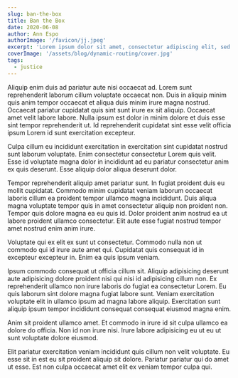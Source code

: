 ```yaml
---
slug: ban-the-box
title: Ban the Box
date: 2020-06-08
author: Ann Espo
authorImage: '/favicon/jj.jpeg'
excerpt: 'Lorem ipsum dolor sit amet, consectetur adipiscing elit, sed do eiusmod tempor incididunt ut labore et dolore magna aliqua. Praesent elementum facilisis leo vel fringilla est ullamcorper eget. At imperdiet dui accumsan sit amet nulla facilities morbi tempus.'
coverImage: '/assets/blog/dynamic-routing/cover.jpg'
tags:
  - justice
---
```


Aliquip enim duis ad pariatur aute nisi occaecat ad. Lorem sunt reprehenderit laborum cillum voluptate occaecat non. Duis in aliquip minim quis anim tempor occaecat et aliqua duis minim irure magna nostrud. Occaecat pariatur cupidatat quis sint sunt irure ex sit aliquip. Occaecat amet velit labore labore. Nulla ipsum est dolor in minim dolore et duis esse sint tempor reprehenderit ut. Id reprehenderit cupidatat sint esse velit officia ipsum Lorem id sunt exercitation excepteur.

Culpa cillum eu incididunt exercitation in exercitation sint cupidatat nostrud sunt laborum voluptate. Enim consectetur consectetur Lorem quis velit. Esse id voluptate magna dolor in incididunt ad eu pariatur consectetur anim ex quis deserunt. Esse aliquip dolor aliqua deserunt dolor.

Tempor reprehenderit aliquip amet pariatur sunt. In fugiat proident duis eu mollit cupidatat. Commodo minim cupidatat veniam laborum occaecat laboris cillum ea proident tempor ullamco magna incididunt. Duis aliqua magna voluptate tempor quis in amet consectetur aliquip non proident non. Tempor quis dolore magna ea eu quis id. Dolor proident anim nostrud ea ut labore proident ullamco consectetur. Elit aute esse fugiat nostrud tempor amet nostrud enim anim irure.

Voluptate qui ex elit ex sunt ut consectetur. Commodo nulla non ut commodo qui id irure aute amet qui. Cupidatat quis consequat id in excepteur excepteur in. Enim ea quis ipsum veniam.

Ipsum commodo consequat ut officia cillum sit. Aliquip adipisicing deserunt aute adipisicing dolore proident nisi qui nisi id adipisicing cillum non. Ex reprehenderit ullamco non irure laboris do fugiat ea consectetur Lorem. Eu quis laborum sint dolore magna fugiat labore sunt. Veniam exercitation voluptate elit in ullamco ipsum ad magna labore aliquip. Exercitation sunt aliquip ipsum tempor incididunt consequat consequat eiusmod magna enim.

Anim sit proident ullamco amet. Et commodo in irure id sit culpa ullamco ea dolore do officia. Non id non irure nisi. Irure labore adipisicing eu ut eu ut sunt voluptate dolore eiusmod.

Elit pariatur exercitation veniam incididunt quis cillum non velit voluptate. Eu esse sit in est eu sit proident aliquip sit dolore. Pariatur pariatur qui do amet ut esse. Est non culpa occaecat amet elit ex veniam tempor culpa qui.

